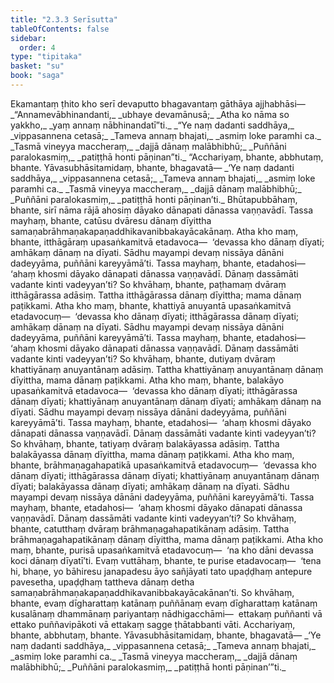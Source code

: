 ```yaml
---
title: "2.3.3 Serīsutta"
tableOfContents: false
sidebar:
  order: 4
type: "tipitaka"
basket: "su"
book: "saga"
---
```



<DynamicBreadcrumb />

<Division number="104" book="saga" bookNo="12" page="56">

<Paragraph number="494" book="saga">
Ekamantaṃ ṭhito kho serī devaputto bhagavantaṃ gāthāya ajjhabhāsi—
</Paragraph>

<Paragraph number="495" type="verses" book="saga">
_“Annamevābhinandanti,_  
_ubhaye devamānusā;_  
_Atha ko nāma so yakkho,_  
_yaṃ annaṃ nābhinandatī”ti._  

</Paragraph>

<Paragraph number="496" type="verses" book="saga">
_“Ye naṃ dadanti saddhāya,_  
_vippasannena cetasā;_  
_Tameva annaṃ bhajati,_  
_asmiṃ loke paramhi ca._  

</Paragraph>

<Paragraph number="497" type="verses" book="saga">
_Tasmā vineyya maccheraṃ,_  
_dajjā dānaṃ malābhibhū;_  
_Puññāni paralokasmiṃ,_  
_patiṭṭhā honti pāṇinan”ti._  

</Paragraph>

<Paragraph number="498" book="saga">
“Acchariyaṃ, bhante, abbhutaṃ, bhante. Yāvasubhāsitamidaṃ, bhante, bhagavatā—
</Paragraph>

<Paragraph number="499" type="verses" book="saga">
_‘Ye naṃ dadanti saddhāya,_  
_vippasannena cetasā;_  
_Tameva annaṃ bhajati,_  
_asmiṃ loke paramhi ca._  

</Paragraph>

<Paragraph number="500" type="verses" book="saga">
_Tasmā vineyya maccheraṃ,_  
_dajjā dānaṃ malābhibhū;_  
_Puññāni paralokasmiṃ,_  
_patiṭṭhā honti pāṇinan’ti._  

</Paragraph>

<Paragraph number="501" book="saga">
Bhūtapubbāhaṃ, bhante, sirī nāma rājā ahosiṃ dāyako dānapati dānassa vaṇṇavādī. Tassa mayhaṃ, bhante, catūsu dvāresu dānaṃ dīyittha samaṇabrāhmaṇakapaṇaddhikavanibbakayācakānaṃ. Atha kho maṃ, bhante, itthāgāraṃ upasaṅkamitvā etadavoca—  ‘devassa kho dānaṃ dīyati; amhākaṃ dānaṃ na dīyati. Sādhu mayampi devaṃ nissāya dānāni dadeyyāma, puññāni kareyyāmā’ti. Tassa mayhaṃ, bhante, etadahosi—  ‘ahaṃ khosmi dāyako dānapati dānassa vaṇṇavādī. Dānaṃ dassāmāti vadante kinti vadeyyan’ti? So khvāhaṃ, bhante, paṭhamaṃ dvāraṃ itthāgārassa adāsiṃ. Tattha itthāgārassa dānaṃ dīyittha; mama dānaṃ paṭikkami.
</Paragraph>

<Paragraph number="502" book="saga">
Atha kho maṃ, bhante, khattiyā anuyantā upasaṅkamitvā etadavocuṃ—  ‘devassa kho dānaṃ dīyati; itthāgārassa dānaṃ dīyati; amhākaṃ dānaṃ na dīyati. Sādhu mayampi devaṃ nissāya dānāni dadeyyāma, puññāni kareyyāmā’ti. Tassa mayhaṃ, bhante, etadahosi—  ‘ahaṃ khosmi dāyako dānapati dānassa vaṇṇavādī. Dānaṃ dassāmāti vadante kinti vadeyyan’ti? So khvāhaṃ, bhante, dutiyaṃ dvāraṃ khattiyānaṃ anuyantānaṃ adāsiṃ. Tattha khattiyānaṃ anuyantānaṃ dānaṃ dīyittha, mama dānaṃ paṭikkami.
</Paragraph>

<Paragraph number="503" book="saga">
Atha kho maṃ, bhante, balakāyo upasaṅkamitvā etadavoca—  ‘devassa kho dānaṃ dīyati; itthāgārassa dānaṃ dīyati; khattiyānaṃ anuyantānaṃ dānaṃ dīyati; amhākaṃ dānaṃ na dīyati. Sādhu mayampi devaṃ nissāya dānāni dadeyyāma, puññāni kareyyāmā’ti. Tassa mayhaṃ, bhante, etadahosi—  ‘ahaṃ khosmi dāyako dānapati dānassa vaṇṇavādī. Dānaṃ dassāmāti vadante kinti vadeyyan’ti? So khvāhaṃ, bhante, tatiyaṃ dvāraṃ balakāyassa adāsiṃ. Tattha balakāyassa dānaṃ dīyittha, mama dānaṃ paṭikkami.
</Paragraph>

<Paragraph number="504" book="saga">
Atha kho maṃ, bhante, brāhmaṇagahapatikā upasaṅkamitvā etadavocuṃ—  ‘devassa kho dānaṃ dīyati; itthāgārassa dānaṃ dīyati; khattiyānaṃ anuyantānaṃ dānaṃ dīyati; balakāyassa dānaṃ dīyati; amhākaṃ dānaṃ na dīyati. Sādhu mayampi devaṃ nissāya dānāni dadeyyāma, puññāni kareyyāmā’ti. Tassa mayhaṃ, bhante, etadahosi—  ‘ahaṃ khosmi dāyako dānapati dānassa vaṇṇavādī. Dānaṃ dassāmāti vadante kinti vadeyyan’ti? So khvāhaṃ, bhante, catutthaṃ dvāraṃ brāhmaṇagahapatikānaṃ adāsiṃ. Tattha brāhmaṇagahapatikānaṃ dānaṃ dīyittha, mama dānaṃ paṭikkami.
</Paragraph>

<Paragraph number="505" book="saga">
Atha kho maṃ, bhante, purisā upasaṅkamitvā etadavocuṃ—  ‘na kho dāni devassa koci dānaṃ dīyatī’ti. Evaṃ vuttāhaṃ, bhante, te purise etadavocaṃ—  ‘tena hi, bhaṇe, yo bāhiresu janapadesu āyo sañjāyati tato upaḍḍhaṃ antepure pavesetha, upaḍḍhaṃ tattheva dānaṃ detha samaṇabrāhmaṇakapaṇaddhikavanibbakayācakānan’ti. So khvāhaṃ, bhante, evaṃ dīgharattaṃ katānaṃ puññānaṃ evaṃ dīgharattaṃ katānaṃ kusalānaṃ dhammānaṃ pariyantaṃ nādhigacchāmi—  ettakaṃ puññanti vā ettako puññavipākoti vā ettakaṃ sagge ṭhātabbanti vāti. Acchariyaṃ, bhante, abbhutaṃ, bhante. Yāvasubhāsitamidaṃ, bhante, bhagavatā—
</Paragraph>

<Paragraph number="506" type="verses" book="saga">
_‘Ye naṃ dadanti saddhāya,_  
_vippasannena cetasā;_  
_Tameva annaṃ bhajati,_  
_asmiṃ loke paramhi ca._  

</Paragraph>

<Paragraph number="507" type="verses" book="saga">
_Tasmā vineyya maccheraṃ,_  
_dajjā dānaṃ malābhibhū;_  
_Puññāni paralokasmiṃ,_  
_patiṭṭhā honti pāṇinan’”ti._
</Paragraph>
</Division>